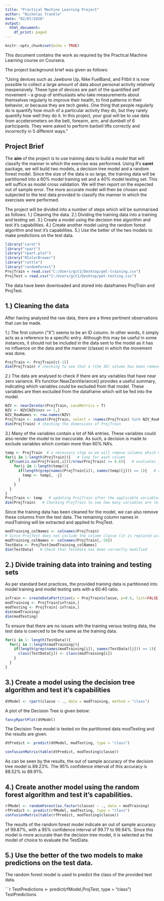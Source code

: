 ---
title: "Practical Machine Learning Project"
author: "Nicholas Trankle"
date: "02/07/2020"
output:
  html_document:
    df_print: paged
---

```{r setup, include=FALSE}
knitr::opts_chunk$set(echo = TRUE)
```
This document contains the work as required by the Practical Machine Learning course on Coursera. 

The project background brief was given as follows:

"Using devices such as Jawbone Up, Nike FuelBand, and Fitbit it is now possible to collect a large amount of data about personal activity relatively inexpensively. These type of devices are part of the quantified self movement – a group of enthusiasts who take measurements about themselves regularly to improve their health, to find patterns in their behavior, or because they are tech geeks. One thing that people regularly do is quantify how much of a particular activity they do, but they rarely quantify how well they do it. In this project, your goal will be to use data from accelerometers on the belt, forearm, arm, and dumbell of 6 participants. They were asked to perform barbell lifts correctly and incorrectly in 5 different ways."

## Project Brief

The **aim** of the project is to use training data to build a model that will classify the manner in which the exercise was performed. Using R's **caret** package, we will build two models, a decision tree model and a random forest model. Since the size of the data is so large, the training data will be partitioned into a 60% model training set and a 40% model testing set. This will suffice as model cross validation. We will then report on the expected out of sample error. The more accurate model will then be chosen and subjected to the test data provided to classify the manner in which the exercises were performed.

The project will be divided into a number of steps which will be summarised as follows:
1.) Cleaning the data.
2.) Dividing the training data into a training and testing set.
3.) Create a model using the decision tree algorithm and test it's capabilities.
4.) Create another model using the random forest algorithm and test it's capabilities.
5.) Use the better of the two models to make predictions on the test data.

```{r}
library("caret")
library("rpart")
library("rpart.plot")
library("RColorBrewer")
library("rattle")
library("randomForest")
ProjTrain = read.csv("C:/Users/gct1/Desktop/pml-training.csv")
ProjTest = read.csv("C:/Users/gct1/Desktop/pml-testing.csv")
```

The data have been downloaded and stored into dataframes ProjTrain and ProjTest.

## 1.) Cleaning the data

After having analysed the raw data, there are a three pertinent observations that can be made.

1.) The first column ("X") seems to be an ID column. In other words, it simply acts as a reference to a specific entry. Although this may be useful in some instances, it should not be included in the data sent to the model as it has no influence on the data and the manner (classe) in which the movement was done.

```{r}
ProjTrain <- ProjTrain[c(-1)]
dim(ProjTrain) # checking to see that a (the ID) column has been removed.
```

2.) The data are analysed to check if there are any variables that have near zero variance. R's function NearZeroVariance() provides a useful summary, indicating which variables could be excluded from that model. These variables are then excluded from the dataframe which will be fed into the model.

```{r}
NZV <- nearZeroVar(ProjTrain, saveMetrics = T)
NZV <- NZV[NZV$nzv == 1,]
NZV_RowNames <- row.names(NZV)
ProjTrain <- subset(ProjTrain, select = !names(ProjTrain) %in% NZV_RowNames)
dim(ProjTrain) # checking the dimensions of ProjTrain
```

3.) Many of the variables contain a lot of NA entries. These variables could also render the model to be inaccurate. As such, a decision is made to exclude variables which contain more than 60% NA's.

```{r}
temp <- ProjTrain  # a necessary step as we will remove columns which makes loop indexing complicated
for(i in 1:length(ProjTrain)){   # loop for each column
  if(sum(is.na(ProjTrain[,i]))/nrow(ProjTrain) >= 0.6){   # evaluates if more than 60% NA's
    for(j in 1:length(temp)){
      if(length(grep(names(ProjTrain[i]), names(temp)[j])) == 1){   # removes the column off of temp
        temp <- temp[, -j]
      }
    }
  }
}
ProjTrain <- temp   # updating ProjTrain after the applicable variables have been removed.
dim(ProjTrain)   # Checking ProjTrain to see how many variables are left
```
Since the training data has been cleaned for the model, we can also remove these columns from the test data. The remaining column names in modTraining will be extracted and applied to ProjTest.

```{r}
modTraining_colNames <- colnames(ProjTrain)
# Since ProjTest does not include the column classe (it is replaced with the column problem_id), we will remove the classe column from the colNames variable defined above.
modTraining_colNames <- colnames(ProjTrain[,-58])
TestData <- ProjTest[modTraining_colNames]
dim(TestData)   # Check that TestData has been correctly modified
```

## 2.) Divide training data into training and testing sets

As per standard best practices, the provided training data is partitioned into model training and model testing sets with a 60:40 ratio.

```{r}
inTrain <- createDataPartition(y = ProjTrain$classe, p=0.6, list=FALSE)
modTraining <- ProjTrain[inTrain,]
modTesting <- ProjTrain[-inTrain,]
dim(modTraining)
dim(modTesting)
```

To ensure that there are no issues with the training versus testing data, the test data is coerced to be the same as the training data.

```{r}
for(i in 1: length(TestData)){
  for(j in 1:length(modTraining)){
    if(length(grep(names(modTraining[i]), names(TestData)[j])) == 1){
      class(TestData[j]) <- class(modTraining[i])
    }
  }
}
```

## 3.) Create a model using the decision tree algorithm and test it's capabilities

```{r}
dtModel <- rpart(classe ~ ., data = modTraining, method = "class")
```

A plot of the Decision Tree is given below:

```{r}
fancyRpartPlot(dtModel)
```

The Decision Tree model is tested on the partitioned data modTesting and the results are given.

```{r}
dtPredict <- predict(dtModel, modTesting, type = "class")
```
```{r}
confusionMatrix(table(dtPredict, modTesting$classe))
```

As can be seen by the results, the out of sample accuracy of the decision tree model is 89.23%. The 95% confidence interval of this accuracy is 88.52% to 89.91%.

## 4.) Create another model using the random forest algorithm and test it's capabilities.

```{r}
rfModel <- randomForest(as.factor(classe) ~ ., data = modTraining)
rfPredict <- predict(rfModel, modTesting, type = "class")
confusionMatrix(table(rfPredict, modTesting$classe))
```

The results of the random forest model indicate an out of sample accuracy of 99.87%, with a 95% confidence interval of 99.77 to 99.94%. Since this model is more accurate than the decision tree model, it is selected as the model of choice to evaluate the TestData.


## 5.) Use the better of the two models to make predictions on the test data.

The random forest model is used to predict the class of the provided test data.

```{r}
TestPredictions <- predict(rfModel,ProjTest, type = "class")
TestPredictions